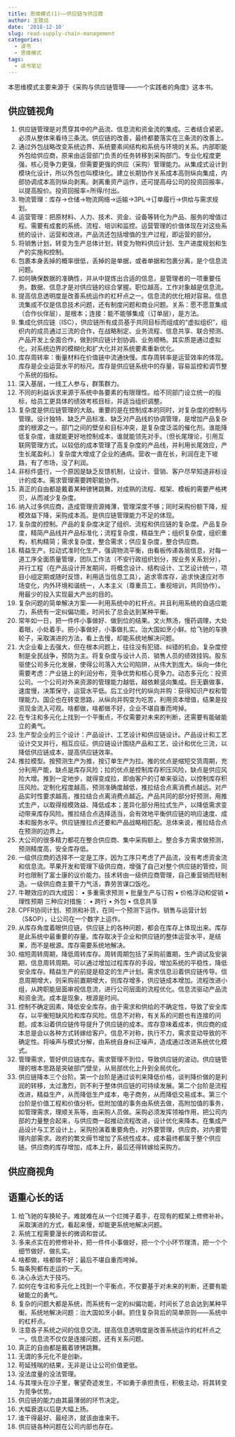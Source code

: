 ```yaml
---
title: 思维模式(1)——供应链与供应商
author: 王致远
date: '2018-12-10'
slug: read-supply-chain-management
categories:
  - 读书
  - 思维模式
tags:
  - 读书笔记
---
```


本思维模式主要来源于《采购与供应链管理——一个实践者的角度》这本书。

## 供应链视角

1. 供应链管理是对贯穿其中的产品流、信息流和资金流的集成。三者结合紧密。必须从整体来看待三条流。供应链的改善，最终都要落实在三条流的改善上。
2. 通过外包战略改变系统边界、系统要素间结构和系统与环境的关系。内部职能外包给供应商，原来由运营部门负责的任务转移到采购部门。专业化程度更强，核心竞争力更强，但需要更强的供应（采购）管理能力。从集成式设计到模块化设计，所以外包也叫模块化。建立长期协作关系成本高则纵向集成，内部协调成本高则纵向剥离。剥离重资产运作，还可提高母公司的投资回报率，以提高股价。投资回报率=所得/付出。
3. 物流管理：库存->仓储->物流网络->运输->3PL->订单履行->供给与需求规划。
4. 运营管理：把原材料、人力、技术、资金、设备等转化为产品、服务的增值过程。需要有成套的系统、流程、培训和监控。运营管理的价值体现在对这些系统的设计、运营和改进。产品流还包括增值的生产过程，即运营的部分。
5. 将销售计划，转变为生产总体计划，转变为物料供应计划、生产进度规划和生产的实施和控制。
6. 包裹本身丢掉的概率很低，丢掉的是单据，或者单据和包裹分离，是个信息流问题。
7. 如何确保数据的准确性，并从中提炼出合适的信息，是管理者的一项重要任务。数据、信息才是对供应链的综合掌握。职位越高，工作对象越是信息流。
8. 提高信息透明度是改善系统运作的杠杆点之一。信息流的优化相对容易。信息流集成不仅是信息技术问题，还有制度问题和商业问题。关系：愿不愿意集成（合作伙伴层），是根本；连接：能不能够集成（订单层），是方法。
9. 集成化供应链（ISC），供应链所有成员基于共同目标而组成的“虚拟组织”，组织内的成员通过三流的合作，在战略制定、业务流程、信息共享、联合预测、产品开发上全面合作，做到供应链计划协调、业务顺畅。其实质是通过虚拟化，对系统边界的模糊化和扩大化并对系统要素重新优化。
10. 库存周转率：衡量材料在价值链中流通快慢。库存周转率是运营效率的体现。库存是企业运营水平的标尺。库存是供应链系统中的存量，容易监控和调节整个系统的指标。
11. 深入基层，一线工人参与，群策群力。
12. 不同的利益诉求来源于系统中各要素的有限理性。给不同部门设立统一的指标，给员工更具体的绩效考核目标，并适当组织调整。
13. 复杂度是供应链管理的大敌。重要的是在控制成本的同时，对复杂度的控制与管理。设计独特、缺乏产品标准、缺乏对产品线的协调管理，是增加产品复杂度的根源之一。部门之间的壁垒和目标冲突，是复杂度泛滥的催化剂。谁能降低复杂度，谁就能更好地控制成本，谁就能领先对手。（但长尾理论，引用互联网管理方式，以较低的成本管理了高复杂度的产品线，并利用长尾效应，产生长尾盈利。）复杂度大增成了企业的通病。营收一直在长，利润在走下坡路，有了市场，没了利润。
14. 非标件盛行，一个原因是缺乏反馈机制，让设计、营销、客户尽早知道非标设计的成本。需求管理需要跨职能协作。
15. 真正的自由都是戴着某种镣铐跳舞。对成熟的流程、框架、模板的需要严格拷贝，从而减少复杂度。
16. 纳入过多供应商，造成管理资源摊薄，管理深度不够；同时采购份额下降，规模效益下降，采购成本高。是供应链管理能力不足的体现。
17. 复杂度的控制。产品的复杂度决定了组织、流程和供应链的复杂度。产品复杂度，精简产品线并产品标准化；流程复杂度，精益生产；组织复杂度，组织重构，机构精简；需求复杂度，整合需求；供应复杂度，整合供应商。
18. 精益生产。拉动式准时化生产，强调物流平衡，由看板传递各层信息，对每一道工序全面质量管理，团队工作法（不安行政组织划分，按业务关系划分），并行工程（在产品设计开发期间，将概念设计、结构设计、工艺设计统一，项目小组定期或随时反馈，利用适当信息工具），追求零库存，追求快速应对市场变化，内外环境和谐统一，人本主义（尊重员工，重视培训，共同协作）。用最少的投入实现最大产出的目的。
19. 复杂问题的简单解决方案——利用系统中的杠杆点。并且利用系统的自适应能力，系统有一定纠偏功能，时间长了总会达到某种平衡。
20. 常年如一日，把一件件小事做好、做到位的结果。文火熬汤，慢药调理，大处着眼，小处着手。把小事做好，小事做扎实。治大国如烹小鲜。给飞驰的车换轮子，采取演进的方法，看上去慢，却能系统地解决问题。
21. 大企业看上去强大，但在根本问题上，往往没有犯错、纠错的机会。复杂度控制是全民战争，预防为主。将复杂度与设计人员、销售人员的绩效挂钩。股东驱使公司多元化发展，使得公司落入大公司陷阱，从伟大到庞大。纵向一体化需要考虑：产业链上的利润分布，竞争优势和核心竞争力。动态多元化：投资公司。一个公司对外来资源的管理能力越低，越依赖竖向集成。巨无霸做事，速度慢，决策保守，运营水平低。后工业时代的纵向并购：获得知识产权和管理能力。国企也在转变思路，从纵向并购变为吃苦，利用资本增值，结果是投资现金流入可观。啥都做，啥都做不好，企业不堪自重而垮掉。
22. 在专注和多元化上找到一个平衡点，不仅需要对未来的判断，还需要有能破能立的勇气。
23. 生产型企业的三个设计：产品设计、工艺设计和供应链设计。产品设计和工艺设计交叉并行，相互应征。供应链设计围绕产品和工艺，设计和优化三流，以降低供应链成本，提高供应链效率。
24. 推拉模型。按预测生产为推，按订单生产为拉。推的优点是缩短交货周期，充分利用产能，缺点是库存风险；拉的优点是控制库存积压风险，缺点是供应风险大增。推到一定地步，就得变成拉，即由客户的订单来驱动，以控制库存积压风险。定制化程度越高，预测准确度越低，推拉结合点离消费点越远。对产品实时性要求越高，推拉结合点离消费点越近。产品共同的部分好预测，用推式生产，以取得规模效益、降低成本；差异化部分用拉式生产，以降低需求变动带来库存风险。推拉结合点选择适当，会有效地平衡供应链的响应速度、成本和服务水平。供应链推拉点还要和产品战略相匹配。总体来说，推拉结合点在预测的边界上。
25. 大公司的很多精力都花在整合供应商、集中采购额上。整合多方需求做预测，预测精度高，安全库存低。
26. 一级供应商的选择不一定是工序，因为工序只考虑了产品流，没有考虑资金流和信息流。苹果开发和管理下级供应商，增强了自己对整个供应链的管控，同时也限制了富士康的议价能力。技术转由一级供应商管理，自己重营销而轻制造。一级供应商主要干力气活，靠劳苦谋口饭吃。
27. 牛鞭效应的四大成因：
	  • 多重需求预测
	  • 批量生产与订购
	  • 价格浮动和促销
	  • 理性预期
    三种应对措施：
	  • 跨行
	  • 外包
	  • 信息共享
28. CPFR协同计划、预测和补货，在同一个预测下运作。销售与运营计划（S&OP），让公司在一个数字上运作。
29. 从库存角度着眼供应链。供应链上的各种问题，都会在库存上体现出来。库存是此系统中最重要的存量。库存取决于企业和供应链的整体运营水平，是结果，而不是根源。库存需要系统地解决。
30. 缩短周转周期，降低周转库存。周转周期包括了采购前置期，生产调试及安装期，信息周转周期。可以通过增加过程库存的手段，增加系统的平稳性，降低安全库存。精益生产的前提是稳定的生产计划。需求信息沿着供应链传导。信息周期增大，则采购前置期增大，则库存增多，供应链成本增加。流程改进小组，从跨职能层面审视信息流，进行公司层面的流程优化。信息流驱动产品流和资金流。成本是现象，根源是时间。
31. 控制不确定因素，降低安全库存。由于需求和供给的不确定性，导致了安全库存，以平衡短缺风险和库存风险。信息不对称，有关系的问题也有连接的问题。成本沿着供应链传导提升了供应链的成本。库存意味着成本，供应商的成本总是会以各种方式转嫁给客户。信息不对称，执行不力，需求变动导致的不确定性。将噪声与模式分解，由系统自身纠正噪声，造成通过改进系统优化模式。
32. 管理需求，管好供应链库存。需求管理不到位，导致供应链的波动。供应链管理的根本思路是突破部门壁垒，从局部优化上升到全局优化。
33. 供应链降本三个台阶。第一个台阶是通过谈判来降低价格，谈判降价做的是利润的转移，太过激烈，则不利于整体供应链的可持续发展。第二个台阶是流程改进，精益生产，从而降低生产成本，电子商务，从而降低交易成本。第三个台阶是价值工程和价值分析。低附加值的事务由系统去做，高附加值的事务，如管理需求，理顺关系等，由采购人员做。采购必须发挥领袖作用，把公司内部的力量整合起来，与供应商一起推动流程改进，设计优化来降本。在集成产品设计与工艺设计上，采购扮演着重要角色，对外要管理，供应商，对内要管理内部需求。政府的繁文缛节增加了系统性成本。成本最终都属于整个供应链。供应商的库存增加，成本上升，最后还得转嫁给采购方。

## 供应商视角

## 语重心长的话

1. 给飞驰的车换轮子。难就难在从一个烂摊子着手，在现有的框架上修修补补。采取演进的方式，看起来慢，却能更系统地解决问题。
2. 系统工程需要漫长的微调和尝试。
3. 多来点实在的修修补补，把一件件小事做好，把一个个小环节理清，把一个个细节做好、做扎实。
4. 啥都做，啥都做不好；最后不堪自重而垮掉。
5. 每条狗都有走运的一天。
6. 决心永远大于技巧。
7. 如何在专注和多元化上找到一个平衡点，不仅要基于对未来的判断，还要有能破能立的勇气。
8. 复杂的问题大都是系统，而系统有一定的纠偏功能，时间长了总会达到某种平衡。系统地解决问题：治大国如烹小鲜。抓住复杂背后的简单原则——系统中的杠杆点。
9. 注意各子系统之间的信息交流。提高信息透明度是改善系统运作的杠杆点之一。信息流不仅仅是连接问题，还有关系问题。
10. 真正的自由都是戴着镣铐跳舞。
11. 无谓的多元化不是创新。
12. 苟延残喘的结果，无非是让让公司价值更低。
13. 没法度量的没法管理。
14. 与其埋头在沙子里，奢望奇迹发生，不如勇于承担责任，积极主动，将其转变为竞争优势。
15. 供应链的能力由其最薄弱的环节决定。
16. 大幅衰退以后是大幅上扬。
17. 谁干得最好、最经济，就该由谁来干。
18. 供应链各种问题在公司内部也存在。